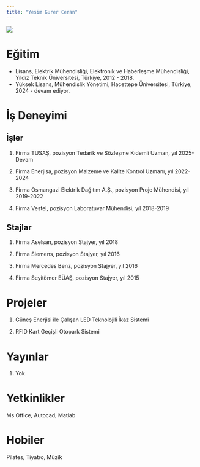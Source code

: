 ```yaml
---
title: "Yesim Gurer Ceran"
---
```


![](images/fotoğraf.jpg){fig-align="center"}

# Eğitim

-   Lisans, Elektrik Mühendisliği, Elektronik ve Haberleşme Mühendisliği, Yıldız Teknik Üniversitesi, Türkiye, 2012 - 2018.
-   Yüksek Lisans, Mühendislik Yönetimi, Hacettepe Üniversitesi, Türkiye, 2024 - devam ediyor.

# İş Deneyimi

## İşler

1.  Firma TUSAŞ, pozisyon Tedarik ve Sözleşme Kıdemli Uzman, yıl 2025- Devam

2.  Firma Enerjisa, pozisyon Malzeme ve Kalite Kontrol Uzmanı, yıl 2022-2024

3.  Firma Osmangazi Elektrik Dağıtım A.Ş., pozisyon Proje Mühendisi, yıl 2019-2022

4.  Firma Vestel, pozisyon Laboratuvar Mühendisi, yıl 2018-2019

## Stajlar

1.  Firma Aselsan, pozisyon Stajyer, yıl 2018

2.  Firma Siemens, pozisyon Stajyer, yıl 2016

3.  Firma Mercedes Benz, pozisyon Stajyer, yıl 2016

4.  Firma Seyitömer EÜAŞ, pozisyon Stajyer, yıl 2015

# Projeler

1.  Güneş Enerjisi ile Çalışan LED Teknolojili İkaz Sistemi

2.  RFID Kart Geçişli Otopark Sistemi

# Yayınlar

1.  Yok

# Yetkinlikler

Ms Office, Autocad, Matlab

# Hobiler

Pilates, Tiyatro, Müzik

